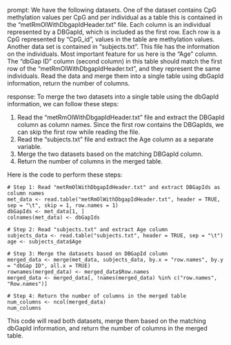 prompt:
We have the following datasets. One of the dataset contains CpG methylation values per CpG and per individual as a table this is contained in the “metRmOlWithDbgapIdHeader.txt” file. Each column is an individual represented by a DBGapId, which is included as the first row. Each row is a CpG represented by "CpG_id", values in the table are methylation values. Another data set is contained in “subjects.txt”. This file has the information on the individuals. Most important feature for us here is the "Age" column. The "dbGap ID" column (second column) in this table should match the first row of the "metRmOlWithDbgapIdHeader.txt", and they represent the same individuals. 
Read the data and merge them into a single table using dbGapId information, return the number of columns.

response:
To merge the two datasets into a single table using the dbGapId information, we can follow these steps:

1. Read the "metRmOlWithDbgapIdHeader.txt" file and extract the DBGapId column as column names. Since the first row contains the DBGapIds, we can skip the first row while reading the file.
2. Read the "subjects.txt" file and extract the Age column as a separate variable.
3. Merge the two datasets based on the matching DBGapId column.
4. Return the number of columns in the merged table.

Here is the code to perform these steps:

```
# Step 1: Read "metRmOlWithDbgapIdHeader.txt" and extract DBGapIds as column names
met_data <- read.table("metRmOlWithDbgapIdHeader.txt", header = TRUE, sep = "\t", skip = 1, row.names = 1)
dbGapIds <- met_data[1, ]
colnames(met_data) <- dbGapIds

# Step 2: Read "subjects.txt" and extract Age column
subjects_data <- read.table("subjects.txt", header = TRUE, sep = "\t")
age <- subjects_data$Age

# Step 3: Merge the datasets based on DBGapId column
merged_data <- merge(met_data, subjects_data, by.x = "row.names", by.y = "dbGap ID", all.x = TRUE)
rownames(merged_data) <- merged_data$Row.names
merged_data <- merged_data[, !names(merged_data) %in% c("row.names", "Row.names")]

# Step 4: Return the number of columns in the merged table
num_columns <- ncol(merged_data)
num_columns
```

This code will read both datasets, merge them based on the matching dbGapId information, and return the number of columns in the merged table.
